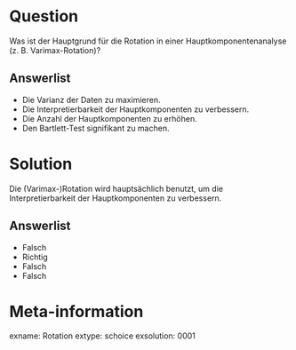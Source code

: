 Question
========

Was ist der Hauptgrund für die Rotation in einer Hauptkomponentenanalyse (z. B. Varimax-Rotation)?

Answerlist
----------
* Die Varianz der Daten zu maximieren.
* Die Interpretierbarkeit der Hauptkomponenten zu verbessern.
* Die Anzahl der Hauptkomponenten zu erhöhen.
* Den Bartlett-Test signifikant zu machen.


Solution
========

Die (Varimax-)Rotation wird hauptsächlich benutzt, um die Interpretierbarkeit der Hauptkomponenten zu verbessern.

Answerlist
----------
* Falsch
* Richtig
* Falsch
* Falsch


Meta-information
================
exname: Rotation
extype: schoice
exsolution: 0001